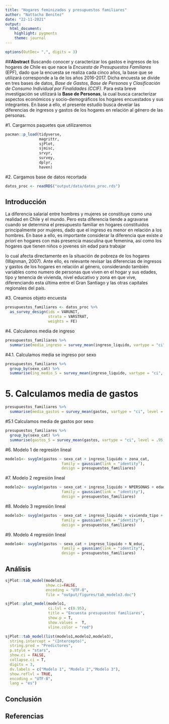 ```yaml
---
title: "Hogares feminizados y presupuestos familiares"
author: "Nattacha Benitez"
date: "22-11-2021"
output: 
  html_document: 
    highlight: pygments
    theme: journal
---
```

```r
options(OutDec= ",", digits = 3)
```

##**Abstract**
Buscando conocer y caracterizar los gastos e ingresos de los hogares de Chile es que nace la *Encuesta de Presupuestos Familiares* (EPF), dado que la encuesta se realiza cada cinco años, la base que se utilizará corresponde a la de los años 2016-2017.
Dicha encuesta se divide en tres bases de datos, *Base de Gastos*, *Base de Personas* y *Clasificación de Consumo Individual por Finalidades (CCIF)*. Para esta breve investigación se utilizará la **Base de Personas**, la cual busca caracterizar aspectos económicos y socio-demográficos los hogares encuestados y sus integrantes. 
En base a ello, el presente estudio busca develar las diferencias de ingresos y gastos de los hogares en relación al género de las personas.

#1. Cargarmos paquetes que utilizaremos
```r
pacman::p_load(tidyverse, 
               magrittr, 
               sjPlot, 
               sjmisc, 
               srvyr,
               survey,
               dplyr,  
               haven)

```

#2. Cargamos base de datos recortada
```r

datos_proc <- readRDS("output/data/datos_proc.rds")

```

## **Introducción**
La diferencia salarial entre hombres y mujeres se constituye como una realidad en Chile y el mundo. Pero esta diferencia tiende a agravarse cuando se determina el presupuesto familiar en hogares constituidos principalmente por mujeres, dado que el ingreso es menor en relación a los hombres. 
En base a ello, es importante considerar la diferencia que existe *a priori* en hogares con más presencia masculina que femenina, así como los hogares que tienen niños o jovenes sin edad para trabajar


lo cual afecta directamente en la situación de pobreza de los hogares (Wajnman, 2007).
Ante ello, es relevante revisar las diferencias de ingresos y gastos de los hogares en relación al género, considerando también variables como numero de personas que viven en el hogar y sus edades, tipo y tenencia de vivienda, nivel educativo y zona en que vive, diferenciando esta última entre el Gran Santiago y las otras capitales regionales del país. 



#3. Creamos objeto encuesta
```r
presupuestos_familiares <- datos_proc %>% 
  as_survey_design(ids = VARUNIT, 
                   strata = VARSTRAT,
                   weights = FE) 

```

#4. Calculamos media de ingreso
```r
presupuestos_familiares %>%
  summarise(media_ingreso = survey_mean(ingreso_liquido, vartype = "ci", level = .95, na.rm=T))

```

#4.1. Calculamos media se ingreso por sexo
```r
presupuestos_familiares %>% 
  group_by(sexo_cat) %>% 
  summarise(ing_medio_S = survey_mean(ingreso_liquido, vartype = "ci", level = .95, na.rm=T))

```


# 5. Calculamos media de gastos

```r
presupuestos_familiares %>% 
  summarise(media_gastos = survey_mean(gastos, vartype = "ci", level = .95, na.rm=T))

```

#5.1 Calculamos media de gastos por sexo
```r
presupuestos_familiares %>% 
  group_by(sexo_cat) %>% 
  summarise(gastos_S = survey_mean(gastos, vartype = "ci", level = .95, na.rm=T))

```


#6. Modelo 1 de regresión lineal
```r
modelo1<- svyglm(gastos ~ sexo_cat + ingreso_liquido + zona_cat,
                         family = gaussian(link = "identity"),
                         design = presupuestos_familiares)

```


#7. Modelo 2 regresión lineal
```r
modelo2<- svyglm(gastos ~ sexo_cat + ingreso_liquido + NPERSONAS + edad_tramos, 
                         family = gaussian(link = "identity"),
                         design = presupuestos_familiares)

```

#8. Modelo 3 regresión lineal
```r
modelo3<- svyglm(gastos ~ sexo_cat + ingreso_liquido + vivienda_tipo + vivienda_tenencia,
                         family = gaussian(link = "identity"),
                         design = presupuestos_familiares)

```

#9. Modelo 4 regresión lineal
```r
modelo4<- svyglm(gastos ~ sexo_cat + ingreso_liquido + N_educ,
                         family = gaussian(link = "identity"),
                         design = presupuestos_familiares)
```

## **Análisis**

```r
sjPlot::tab_model(modelo3, 
                  show.ci=FALSE,  
                  encoding = "UTF-8", 
                  file = "output/figures/tab_modelo3.doc")
```
    

```r
sjPlot::plot_model(modelo1, 
                   ci.lvl = c(0.95), 
                   title = "Encuesta presupuestos familiares",  
                   show.p = T,
                   show.values =  T,
                   vline.color = "red")
```

```r
sjPlot::tab_model(list(modelo1,modelo2,modelo3),
  string.intercept = "(Intercepto)",
  string.pred = "Predictores",
  p.style = "stars",
  show.ci = FALSE,
  collapse.ci = T,
  digits = 3,
  dv.labels = c("Modelo 1", "Modelo 2","Modelo 3"),
  show.reflvl = TRUE,
  encoding = "UTF-8",
  lang = "es")
```

## **Conclusión**

## **Referencias**